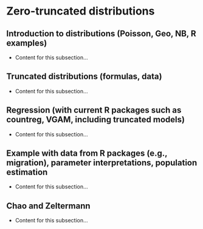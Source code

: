 # Zero-truncated distributions

## Introduction to distributions (Poisson, Geo, NB, R examples)
- Content for this subsection...

## Truncated distributions (formulas, data)
- Content for this subsection...

## Regression (with current R packages such as countreg, VGAM, including truncated models)
- Content for this subsection...

## Example with data from R packages (e.g., migration), parameter interpretations, population estimation
- Content for this subsection...

## Chao and Zeltermann
- Content for this subsection...


